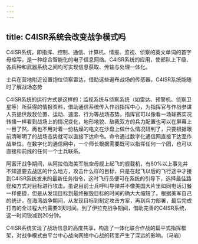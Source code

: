 ```yaml
---
---
---
```

title: C4ISR系统会改变战争模式吗
---




C4ISR系统，即指挥、控制、通信、计算机、情报、监视、侦察的英文单词的首字母缩写，是一种综合智能化的电子信息网络。C4ISR系统的应用，使部队上下级、各兵种和武器系统之间均可实现信息获取、传输与处理一体化。

士兵在营地附近设置炮位侦察雷达，借助这些遍布战场的传感器，C4ISR系统能随时了解战场态势



C4ISR系统的运行方式是这样的：监视系统与侦察系统（如雷达、预警机、侦察卫星等）所获得的情报资料，借助通信系统传入作战指挥中心，为指挥官与作战参谋人员提供敌我位置、运动、速度、行为等战场态势。指挥官可以像看一场球赛实况转播一样看到战场上的情况变化，地形地貌、敌我双方的兵力配置也可以在屏幕上一目了然，再也不用对着一份枯燥的电文在沙盘上做什么情况研判了，只要根据眼前清晰明了的战场态势就可以直接下达命令。命令通过数字化通信网直接下达至作战单位。在数字化的通信网中，一个师长根据需要既可以指挥任何一个团，也可以直接和前线的任何一个士兵联系。

阿富汗战争期间，从阿拉伯海美军航空母舰上起飞的舰载机，有80%以上事先并不知道要去战区的什么地方，攻击什么样的目标，只是在起飞以后的飞行途中才接到C4ISR系统发来的最新任务指令，这时飞行员便可在系统的引导下，选择最佳路径和方式对目标进行攻击。虽说目前士兵呼叫导弹并不像美国大片里如同电话订餐一样便捷，但是从发现目标到最终摧毁目标的时间的确大大缩短了。根据美军自己的统计，在海湾战争期间，从发现目标到制定攻击方案，再到兵力部署，最后完成打击的全过程大约需要3天时间。到了伊拉克战争期间，借助完善的C4ISR系统，这一时间锐减到20分钟。

C4ISR系统实现了战场信息的高度共享，构造了一体化联合作战的扁平式指挥框架，对战争模式由平台中心战向网络中心战的转变产生了深远的影响。（马岩）